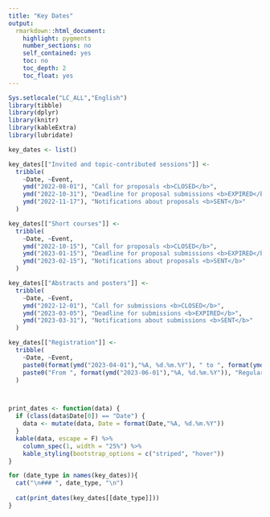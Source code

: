 ```yaml
---
title: "Key Dates"
output: 
  rmarkdown::html_document:
    highlight: pygments
    number_sections: no
    self_contained: yes
    toc: no
    toc_depth: 2
    toc_float: yes
---
```

```r
Sys.setlocale("LC_ALL","English")
library(tibble)
library(dplyr)
library(knitr)
library(kableExtra)
library(lubridate)

key_dates <- list()

key_dates[["Invited and topic-contributed sessions"]] <- 
  tribble(
    ~Date, ~Event,
    ymd("2022-08-01"), "Call for proposals <b>CLOSED</b>",
    ymd("2022-10-31"), "Deadline for proposal submissions <b>EXPIRED</b>",
    ymd("2022-11-17"), "Notifications about proposals <b>SENT</b>"
  )

key_dates[["Short courses"]] <- 
  tribble(
    ~Date, ~Event,
    ymd("2022-10-15"), "Call for proposals <b>CLOSED</b>",
    ymd("2023-01-15"), "Deadline for proposal submissions <b>EXPIRED</b>",
    ymd("2023-02-15"), "Notifications about proposals <b>SENT</b>"
  )

key_dates[["Abstracts and posters"]] <- 
  tribble(
    ~Date, ~Event,
    ymd("2022-12-01"), "Call for submissions <b>CLOSED</b>",
    ymd("2023-03-05"), "Deadline for submissions <b>EXPIRED</b>",
    ymd("2023-03-31"), "Notifications about submissions <b>SENT</b>"
  )

key_dates[["Registration"]] <- 
  tribble(
    ~Date, ~Event,
    paste0(format(ymd("2023-04-01"),"%A, %d.%m.%Y"), " to ", format(ymd("2023-05-31"),"%A, %d.%m.%Y")), "Early bird registration <b><a href='registration.html'>OPEN</a></b>",
    paste0("From ", format(ymd("2023-06-01"),"%A, %d.%m.%Y")), "Regular registration"
  )



print_dates <- function(data) {
  if (class(data$Date[0]) == "Date") {
    data <- mutate(data, Date = format(Date,"%A, %d.%m.%Y"))
  }
  kable(data, escape = F) %>%
    column_spec(1, width = "25%") %>%
    kable_styling(bootstrap_options = c("striped", "hover"))
}
```

```r

for (date_type in names(key_dates)){
  cat("\n### ", date_type, "\n")
  
  cat(print_dates(key_dates[[date_type]]))
}



```


